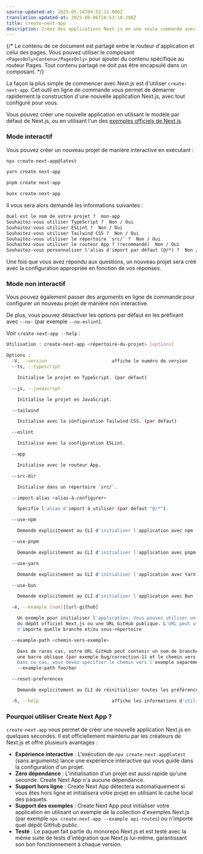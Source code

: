 ```yaml
---
source-updated-at: 2025-05-16T04:52:11.000Z
translation-updated-at: 2025-06-06T16:53:10.288Z
title: create-next-app
description: Créez des applications Next.js en une seule commande avec create-next-app.
---
```


{/* Le contenu de ce document est partagé entre le routeur d'application et celui des pages. Vous pouvez utiliser le composant `<PagesOnly>Contenu</PagesOnly>` pour ajouter du contenu spécifique au routeur Pages. Tout contenu partagé ne doit pas être encapsulé dans un composant. */}

La façon la plus simple de commencer avec Next.js est d'utiliser `create-next-app`. Cet outil en ligne de commande vous permet de démarrer rapidement la construction d'une nouvelle application Next.js, avec tout configuré pour vous.

Vous pouvez créer une nouvelle application en utilisant le modèle par défaut de Next.js, ou en utilisant l'un des [exemples officiels de Next.js](https://github.com/vercel/next.js/tree/canary/examples).

### Mode interactif

Vous pouvez créer un nouveau projet de manière interactive en exécutant :

```bash filename="Terminal"
npx create-next-app@latest
```

```bash filename="Terminal"
yarn create next-app
```

```bash filename="Terminal"
pnpm create next-app
```

```bash filename="Terminal"
bunx create-next-app
```

Il vous sera alors demandé les informations suivantes :

```txt filename="Terminal"
Quel est le nom de votre projet ?  mon-app
Souhaitez-vous utiliser TypeScript ?  Non / Oui
Souhaitez-vous utiliser ESLint ?  Non / Oui
Souhaitez-vous utiliser Tailwind CSS ?  Non / Oui
Souhaitez-vous utiliser le répertoire `src/` ?  Non / Oui
Souhaitez-vous utiliser le routeur App ? (recommandé)  Non / Oui
Souhaitez-vous personnaliser l'alias d'import par défaut (@/*) ?  Non / Oui
```

Une fois que vous avez répondu aux questions, un nouveau projet sera créé avec la configuration appropriée en fonction de vos réponses.

### Mode non interactif

Vous pouvez également passer des arguments en ligne de commande pour configurer un nouveau projet de manière non interactive.

De plus, vous pouvez désactiver les options par défaut en les préfixant avec `--no-` (par exemple `--no-eslint`).

Voir `create-next-app --help` :

```bash filename="Terminal"
Utilisation : create-next-app <répertoire-du-projet> [options]

Options :
  -V, --version                        affiche le numéro de version
  --ts, --typescript

    Initialise le projet en TypeScript. (par défaut)

  --js, --javascript

    Initialise le projet en JavaScript.

  --tailwind

    Initialise avec la configuration Tailwind CSS. (par défaut)

  --eslint

    Initialise avec la configuration ESLint.

  --app

    Initialise avec le routeur App.

  --src-dir

    Initialise dans un répertoire `src/`.

  --import-alias <alias-à-configurer>

    Spécifie l'alias d'import à utiliser (par défaut "@/*").

  --use-npm

    Demande explicitement au CLI d'initialiser l'application avec npm

  --use-pnpm

    Demande explicitement au CLI d'initialiser l'application avec pnpm

  --use-yarn

    Demande explicitement au CLI d'initialiser l'application avec Yarn

  --use-bun

    Demande explicitement au CLI d'initialiser l'application avec Bun

  -e, --example [nom]|[url-github]

    Un exemple pour initialiser l'application. Vous pouvez utiliser un nom d'exemple
    du dépôt officiel Next.js ou une URL GitHub publique. L'URL peut utiliser
    n'importe quelle branche et/ou sous-répertoire

  --example-path <chemin-vers-exemple>

    Dans de rares cas, votre URL GitHub peut contenir un nom de branche avec
    une barre oblique (par exemple bug/correction-1) et le chemin vers l'exemple (par exemple foo/bar).
    Dans ce cas, vous devez spécifier le chemin vers l'exemple séparément :
    --example-path foo/bar

  --reset-preferences

    Demande explicitement au CLI de réinitialiser toutes les préférences stockées

  -h, --help                           affiche les informations d'utilisation
```

### Pourquoi utiliser Create Next App ?

`create-next-app` vous permet de créer une nouvelle application Next.js en quelques secondes. Il est officiellement maintenu par les créateurs de Next.js et offre plusieurs avantages :

- **Expérience interactive** : L'exécution de `npx create-next-app@latest` (sans arguments) lance une expérience interactive qui vous guide dans la configuration d'un projet.
- **Zéro dépendance** : L'initialisation d'un projet est aussi rapide qu'une seconde. Create Next App n'a aucune dépendance.
- **Support hors ligne** : Create Next App détectera automatiquement si vous êtes hors ligne et initialisera votre projet en utilisant le cache local des paquets.
- **Support des exemples** : Create Next App peut initialiser votre application en utilisant un exemple de la collection d'exemples Next.js (par exemple `npx create-next-app --example api-routes`) ou n'importe quel dépôt GitHub public.
- **Testé** : Le paquet fait partie du monorepo Next.js et est testé avec la même suite de tests d'intégration que Next.js lui-même, garantissant son bon fonctionnement à chaque version.